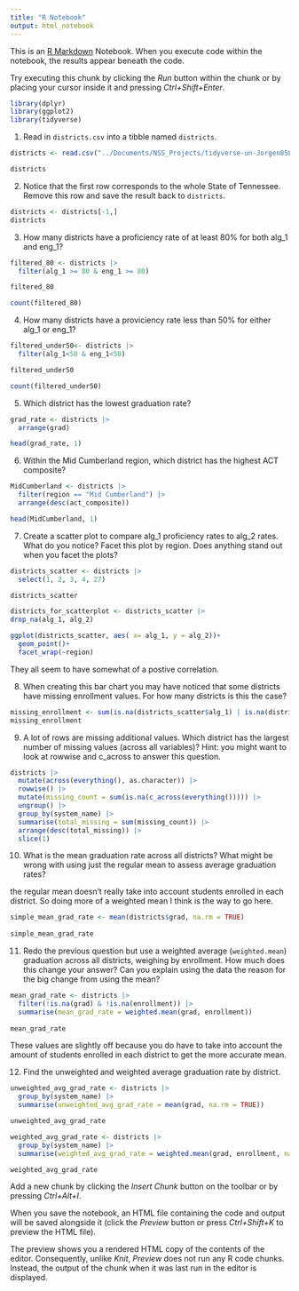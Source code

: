 ```yaml
---
title: "R Notebook"
output: html_notebook
---
```


This is an [R Markdown](http://rmarkdown.rstudio.com) Notebook. When you execute code within the notebook, the results appear beneath the code. 

Try executing this chunk by clicking the *Run* button within the chunk or by placing your cursor inside it and pressing *Ctrl+Shift+Enter*. 
```r
library(dplyr)
library(ggplot2)
library(tidyverse)
```


1. Read in `districts.csv` into a tibble named `districts`.
```r
districts <- read.csv("../Documents/NSS_Projects/tidyverse-un-Jorgen85Lex/tidyverse-bonus-Jorgen85Lex/data/districts.csv")

districts
```
2. Notice that the first row corresponds to the whole State of Tennessee. Remove this row and save the result back to `districts`.

```r
districts <- districts[-1,]
districts
```
3. How many districts have a proficiency rate of at least 80% for both alg_1 and eng_1?

```r
filtered_80 <- districts |> 
  filter(alg_1 >= 80 & eng_1 >= 80)

filtered_80
```
```r
count(filtered_80)
```

4. How many districts have a proviciency rate less than 50% for either alg_1 or eng_1?

```r
filtered_under50<- districts |> 
  filter(alg_1<50 & eng_1<50)

filtered_under50
```
```r
count(filtered_under50)
```
5. Which district has the lowest graduation rate?

```r
grad_rate <- districts |> 
  arrange(grad)

head(grad_rate, 1)
```
6. Within the Mid Cumberland region, which district has the highest ACT composite?

```r
MidCumberland <- districts |> 
  filter(region == "Mid Cumberland") |> 
  arrange(desc(act_composite))

head(MidCumberland, 1)
```
7. Create a scatter plot to compare alg_1 proficiency rates to alg_2 rates. What do you notice? Facet this plot by region. Does anything stand out when you facet the plots?

```r
districts_scatter <- districts |>
  select(1, 2, 3, 4, 27)

districts_scatter
```

```r
districts_for_scatterplot <- districts_scatter |> 
drop_na(alg_1, alg_2)
```

```r
ggplot(districts_scatter, aes( x= alg_1, y = alg_2))+
  geom_point()+
  facet_wrap(~region)
```
They all seem to have somewhat of a postive correlation. 

8. When creating this bar chart you may have noticed that some districts have missing enrollment values. For how many districts is this the case?

```r
missing_enrollment <- sum(is.na(districts_scatter$alg_1) | is.na(districts_scatter$alg_2))
missing_enrollment
```
9. A lot of rows are missing additional values. Which district has the largest number of missing values (across all variables)? Hint: you might want to look at rowwise and c_across to answer this question.


```r
districts |>
  mutate(across(everything(), as.character)) |> 
  rowwise() |> 
  mutate(missing_count = sum(is.na(c_across(everything())))) |> 
  ungroup() |> 
  group_by(system_name) |> 
  summarise(total_missing = sum(missing_count)) |> 
  arrange(desc(total_missing)) |> 
  slice(1)
```

10. What is the mean graduation rate across all districts? What might be wrong with using just the regular mean to assess average graduation rates?

the regular mean doesn't really take into account students enrolled in each district. So doing more of a weighted mean I think is the way to go here. 


```r
simple_mean_grad_rate <- mean(districts$grad, na.rm = TRUE)
            
simple_mean_grad_rate
```
11. Redo the previous question but use a weighted average (`weighted.mean`) graduation across all districts, weighing by enrollment. How much does this change your answer? Can you explain using the data the reason for the big change from using the mean?

```r
mean_grad_rate <- districts |>
  filter(!is.na(grad) & !is.na(enrollment)) |> 
  summarise(mean_grad_rate = weighted.mean(grad, enrollment))
            
mean_grad_rate
```
These values are slightly off because you do have to take into account the amount of students enrolled in each district to get the more accurate mean. 

12. Find the unweighted and weighted average graduation rate by district.

```r
unweighted_avg_grad_rate <- districts |> 
  group_by(system_name) |> 
  summarise(unweighted_avg_grad_rate = mean(grad, na.rm = TRUE))

unweighted_avg_grad_rate
```
```r
weighted_avg_grad_rate <- districts |> 
  group_by(system_name) |> 
  summarise(weighted_avg_grad_rate = weighted.mean(grad, enrollment, na.rm = TRUE))

weighted_avg_grad_rate
```


Add a new chunk by clicking the *Insert Chunk* button on the toolbar or by pressing *Ctrl+Alt+I*.

When you save the notebook, an HTML file containing the code and output will be saved alongside it (click the *Preview* button or press *Ctrl+Shift+K* to preview the HTML file).

The preview shows you a rendered HTML copy of the contents of the editor. Consequently, unlike *Knit*, *Preview* does not run any R code chunks. Instead, the output of the chunk when it was last run in the editor is displayed.
